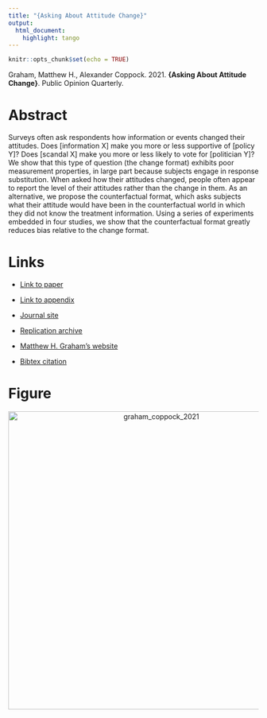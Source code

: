 ```yaml
---
title: "{Asking About Attitude Change}"
output:
  html_document:
    highlight: tango
---
```


```r
knitr::opts_chunk$set(echo = TRUE)
```

Graham, Matthew H., Alexander Coppock. 2021. <b>{Asking About Attitude Change}</b>. Public Opinion Quarterly.

# Abstract
Surveys often ask respondents how information or events changed their attitudes. Does [information X] make you more or less supportive of [policy Y]? Does [scandal X] make you more or less likely to vote for [politician Y]? We show that this type of question (the change format) exhibits poor measurement properties, in large part because subjects engage in response substitution. When asked how their attitudes changed, people often appear to report the level of their attitudes rather than the change in them. As an alternative, we propose the counterfactual format, which asks subjects what their attitude would have been in the counterfactual world in which they did not know the treatment information. Using a series of experiments embedded in four studies, we show that the counterfactual format greatly reduces bias relative to the change format.

# Links
 - <a href='graham_coppock_2021.pdf' target='_blank'>Link to paper</a>
 - <a href='graham_coppock_2021_appendix.pdf'target='_blank'>Link to appendix</a>
 - <a href='https://doi.org/10.1093/poq/nfab009'target='_blank'>Journal site</a>
 - <a href='https://doi.org/10.7910/DVN/GFF78K'target='_blank'>Replication archive</a>

 - <a href= 'http://m-graham.com' target='_blank'>Matthew H. Graham's website</a>
 - <a href='graham_coppock_2021.txt'target='_blank'>Bibtex citation</a>

# Figure
<center><img src="display_figures/graham_coppock_2021_display.png" alt="graham_coppock_2021" width="600"></center>